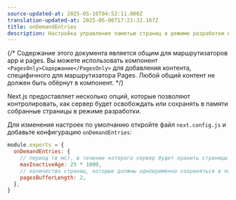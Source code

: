 ```yaml
---
source-updated-at: 2025-05-16T04:52:11.000Z
translation-updated-at: 2025-06-06T17:21:32.167Z
title: onDemandEntries
description: Настройка управления памятью страниц в режиме разработки в Next.js. Узнайте, как сервер освобождает или сохраняет в памяти созданные страницы.
---
```


{/* Содержание этого документа является общим для маршрутизаторов app и pages. Вы можете использовать компонент `<PagesOnly>Содержание</PagesOnly>` для добавления контента, специфичного для маршрутизатора Pages. Любой общий контент не должен быть обёрнут в компонент. */}

Next.js предоставляет несколько опций, которые позволяют контролировать, как сервер будет освобождать или сохранять в памяти собранные страницы в режиме разработки.

Для изменения настроек по умолчанию откройте файл `next.config.js` и добавьте конфигурацию `onDemandEntries`:

```js filename="next.config.js"
module.exports = {
  onDemandEntries: {
    // период (в мс), в течение которого сервер будет хранить страницы в буфере
    maxInactiveAge: 25 * 1000,
    // количество страниц, которые должны одновременно сохраняться в памяти без освобождения
    pagesBufferLength: 2,
  },
}
```